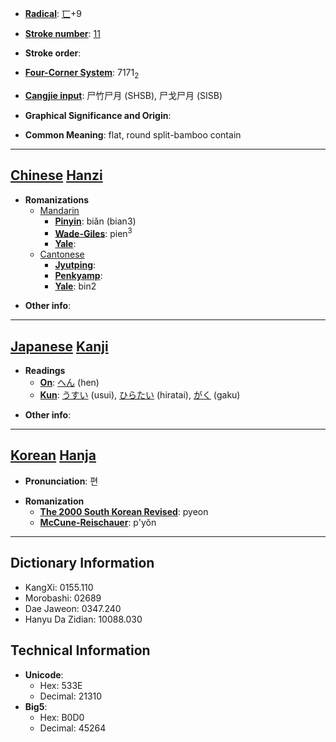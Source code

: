 * '''[[Wiktionary:Chinese radical index| Radical]]''': [[Wiktionary:Chinese radical index 匸|匸]]+9

* '''[[Wiktionary:Chinese total strokes index|Stroke number]]''': [[Wiktionary:Chinese total strokes index 11|11]]

* '''Stroke order''': 

* '''[[Wiktionary:Chinese four corner index|Four-Corner System]]''': 7171<sub>2</sub>

* '''[[Wiktionary:Chinese Cangjie index|Cangjie input]]''': 尸竹尸月 (SHSB), 尸戈尸月 (SISB)

* '''Graphical Significance and Origin''': 

* '''Common Meaning''': flat, round split-bamboo contain

----

== [[Chinese]] [[Hanzi]] ==

* '''Romanizations'''
** [[Mandarin]]
*** '''[[Pinyin]]''': biǎn (bian3)
*** '''[[Wade-Giles]]''': pien<sup>3</sup>
*** '''[[Yale]]''': 
**[[Cantonese]]
***'''[[Jyutping]]''':
***'''[[Penkyamp]]''': 
***'''[[Yale]]''': bin2

* '''Other info''': 

----

== [[Japanese]] [[Kanji]] ==

* '''Readings'''
** '''[[On]]''': [[へん]] (hen)
** '''[[Kun]]''': [[うすい]] (usui), [[ひらたい]] (hiratai), [[がく]] (gaku)

* '''Other info''':  

----

== [[Korean]] [[Hanja]] ==

* '''Pronunciation''': 편

* '''Romanization'''
** '''[[The 2000 South Korean Revised Romanization|The 2000 South Korean Revised]]''': pyeon
** '''[[McCune-Reischauer]]''': p'yŏn

----

== Dictionary Information ==

* KangXi: 0155.110
* Morobashi: 02689
* Dae Jaweon: 0347.240
* Hanyu Da Zidian: 10088.030

== Technical Information ==

* '''Unicode''':
** Hex: 533E
** Decimal: 21310
* '''Big5''':
** Hex: B0D0
** Decimal: 45264